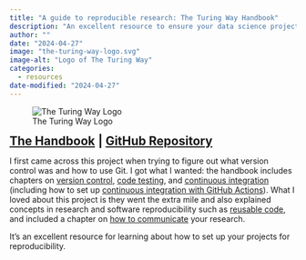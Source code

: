 ```yaml
---
title: "A guide to reproducible research: The Turing Way Handbook"
description: "An excellent resource to ensure your data science projects are reproducible."
author: ""
date: "2024-04-27"
image: "the-turing-way-logo.svg"
image-alt: "Logo of The Turing Way"
categories:
  - resources
date-modified: "2024-04-27"
---
```


![The Turing Way Logo](the-turing-way-logo.svg)

[[**The Handbook**](https://book.the-turing-way.org/) **\| [GitHub Repository](https://github.com/the-turing-way/the-turing-way)**]{style="font-size:150%"}

I first came across this project when trying to figure out what version control was and how to use Git. I got what I wanted: the handbook includes chapters on [version control](https://book.the-turing-way.org/reproducible-research/vcs.html), [code testing](https://book.the-turing-way.org/reproducible-research/testing), and [continuous integration](https://book.the-turing-way.org/reproducible-research/ci.html) (including how to set up [continuous integration with GitHub Actions](https://book.the-turing-way.org/reproducible-research/ci/ci-github-actions)). What I loved about this project is they went the extra mile and also explained concepts in research and software reproducibility such as [reusable code](https://book.the-turing-way.org/reproducible-research/code-reuse), and included a chapter on [how to communicate](https://book.the-turing-way.org/communication/communication) your research.

It's an excellent resource for learning about how to set up your projects for reproducibility.
